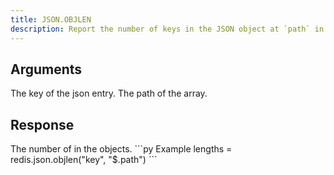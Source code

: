 ```yaml
---
title: JSON.OBJLEN
description: Report the number of keys in the JSON object at `path` in `key`.
---
```


## Arguments

<ParamField body="key" type="str" required>
    The key of the json entry.
</ParamField>
<ParamField body="path" type="str" default="$">
    The path of the array.
</ParamField>



## Response

<ResponseField type="integer[]" required>
  The number of in the objects.
</ResponseField>

<RequestExample>
```py Example
lengths = redis.json.objlen("key", "$.path")
```
</RequestExample>

